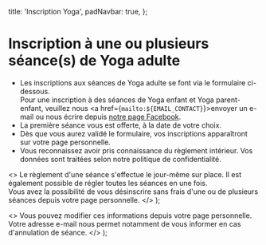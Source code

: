
  title: 'Inscription Yoga',
  padNavbar: true,
};

# Inscription à une ou plusieurs séance(s) de Yoga adulte

* Les inscriptions aux séances de Yoga adulte se font via le formulaire ci-dessous.<br />
  Pour une inscription à des séances de Yoga enfant et Yoga parent-enfant,
  veuillez nous <a href={`mailto:${EMAIL_CONTACT}`}>envoyer un e-mail</a> ou
  nous écrire depuis <a href={FACEBOOK_PAGE_URL} target="_blank" rel="noreferrer nofollow">notre page Facebook</a>.
* La première séance vous est offerte, à la date de votre choix.
* Dès que vous aurez validé le formulaire, vos inscriptions apparaîtront sur
  <Link href="/mes-inscriptions">votre page personnelle</Link>.
* Vous reconnaissez avoir pris connaissance du <Link href="/reglement-interieur">règlement intérieur</Link>.
  Vos données sont traitées selon notre <Link href="/confidentialite">politique de confidentialité</Link>.

<RegistrationPanel />

  <>
    Le règlement d'une séance s'effectue le jour-même sur place.
    Il est également possible de régler toutes les séances en une fois.
    <br />
    Vous avez la possibilité de vous désinscrire sans frais d'une ou de plusieurs séances depuis votre page personnelle.
  </>
);

  <>
    Vous pouvez modifier ces informations depuis votre page personnelle.
    Votre adresse e-mail nous permet notamment de vous informer en cas d'annulation de séance.
  </>
);

